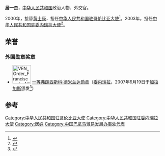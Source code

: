 '''居一杰'''，[[中华人民共和国|中华人民共和国]]政治人物、外交官。

2000年，接替[[黄士康|黄士康]]，担任[[中国驻哥伦比亚大使列表|中华人民共和国驻哥伦比亚大使]]<ref>{{cite web|author=中华人民共和国外交部|title=中国驻哥伦比亚历任大使|url=http://www.mfa.gov.cn/chn/pds/ziliao/wjrw/2167/2174/t9285.htm|publisher=中华人民共和国外交部|accessdate=2012-03-09}}</ref>。2003年，担任[[中国驻委内瑞拉大使列表|中华人民共和国驻委内瑞拉大使]]<ref>{{cite web|author=中华人民共和国外交部|title=中国驻委内瑞拉历任大使|url=http://www.mfa.gov.cn/chn/pds/ziliao/wjrw/2167/2174/t9293.htm|publisher=中华人民共和国外交部|accessdate=2012-03-09}}</ref>。

==荣誉==
===外国勋章奖章===
* [[File:VEN_Order_Francisco_de_Miranda_-_Grand_Cross_BAR.png|60px]] [[弗朗西斯科·德米兰达勋章|一等弗朗西斯科·德米兰达勋章]]（[[委内瑞拉|委内瑞拉]]，2007年9月19日于[[加拉加斯|加拉加斯]]颁发<ref>{{cite news |author=张卫中 |title=委内瑞拉外长代表总统向我驻委大使授勋 |url=http://text.news.sohu.com/20070920/n252265696.shtml |website=搜狐网 |publisher=人民网 |date=2007-09-20 |accessdate=2022-01-16 |archive-date=2022-01-18 |archive-url=https://web.archive.org/web/20220118182349/http://text.news.sohu.com/20070920/n252265696.shtml |dead-url=no }}</ref>）

== 参考 ==
{{reflist}}

{{start box}}
{{s-dip}}
{{succession box|[[黄士康|黄士康]]|[[吴长胜|吴长胜]]|[[中国驻哥伦比亚大使列表|中华人民共和国驻哥伦比亚大使]]|2000年2月-2003年5月}}
{{succession box|[[王珍_(外交官)|王珍]]|[[张拓|张拓]]|[[中国驻委内瑞拉大使列表|中华人民共和国驻委内瑞拉大使]]|2003年9月-2007年10月}}
{{end box}}
{{中国政治人物小作品}}

[[Category:中华人民共和国驻哥伦比亚大使|Category:中华人民共和国驻哥伦比亚大使]]
[[Category:中华人民共和国驻委内瑞拉大使|Category:中华人民共和国驻委内瑞拉大使]]
[[Category:居姓|Category:居姓]]
[[Category:中国巴拿马贸易发展办事处代表|Category:中国巴拿马贸易发展办事处代表]]